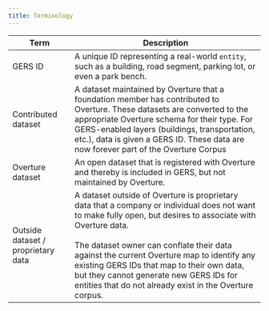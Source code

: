 ```yaml
---
title: Terminology
---
```


|  Term | Description |
| - | - |
| GERS ID| A unique ID representing a real-world `entity`, such as a building, road segment, parking lot, or even a park bench. |
| Contributed dataset | A dataset maintained by Overture that a foundation member has contributed to Overture. These datasets are converted to the appropriate Overture schema for their type. For GERS-enabled layers (buildings, transportation, etc.), data is given a GERS ID. These data are now forever part of the Overture Corpus|
| Overture dataset | An open dataset that is registered with Overture and thereby is included in GERS, but not maintained by Overture. |
| Outside dataset / proprietary data | A dataset outside of Overture is proprietary data that a company or individual does not want to make fully open, but desires to associate with Overture data. <br /> <br /> The dataset owner can conflate their data against the current Overture map to identify any existing GERS IDs that map to their own data, but they cannot generate new GERS IDs for entities that do not already exist in the Overture corpus. |
